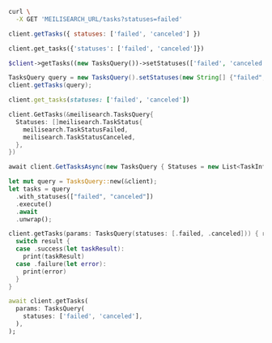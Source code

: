 <CodeGroup>

```bash cURL
curl \
  -X GET 'MEILISEARCH_URL/tasks?statuses=failed'
```


```javascript JS
client.getTasks({ statuses: ['failed', 'canceled'] })
```


```python Python
client.get_tasks({'statuses': ['failed', 'canceled']})
```


```php PHP
$client->getTasks((new TasksQuery())->setStatuses(['failed', 'canceled']));
```


```java Java
TasksQuery query = new TasksQuery().setStatuses(new String[] {"failed", "canceled"});
client.getTasks(query);
```


```ruby Ruby
client.get_tasks(statuses: ['failed', 'canceled'])
```


```go Go
client.GetTasks(&meilisearch.TasksQuery{
  Statuses: []meilisearch.TaskStatus{
    meilisearch.TaskStatusFailed,
    meilisearch.TaskStatusCanceled,
  },
})
```


```csharp C#
await client.GetTasksAsync(new TasksQuery { Statuses = new List<TaskInfoStatus> { TaskInfoStatus.Failed, TaskInfoStatus.Canceled } });
```


```rust Rust
let mut query = TasksQuery::new(&client);
let tasks = query
  .with_statuses(["failed", "canceled"])
  .execute()
  .await
  .unwrap();
```


```swift Swift
client.getTasks(params: TasksQuery(statuses: [.failed, .canceled])) { result in
  switch result {
  case .success(let taskResult):
    print(taskResult)
  case .failure(let error):
    print(error)
  }
}
```


```dart Dart
await client.getTasks(
  params: TasksQuery(
    statuses: ['failed', 'canceled'],
  ),
);
```

</CodeGroup>
